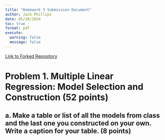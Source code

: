 ```yaml
---
title: "Homework 3 Submission Document"
author: Jack Phillips
date: 05/28/2024
toc: true
format: pdf
execute: 
  warning: false
  message: false
---
```


[Link to Forked Repository](https://github.com/02japes/phillips-jack_homework-03)

# Problem 1. Multiple Linear Regression: Model Selection and Construction (52 points)

## a. Make a table or list of all the models from class and the last one you constructed on your own. Write a caption for your table. (8 points)

```r

```
